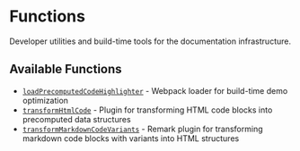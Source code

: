# Functions

Developer utilities and build-time tools for the documentation infrastructure.

## Available Functions

- [`loadPrecomputedCodeHighlighter`](./loadPrecomputedCodeHighlighter/page.mdx) - Webpack loader for build-time demo optimization
- [`transformHtmlCode`](./transformHtmlCode/page.mdx) - Plugin for transforming HTML code blocks into precomputed data structures
- [`transformMarkdownCodeVariants`](./transformMarkdownCodeVariants/page.mdx) - Remark plugin for transforming markdown code blocks with variants into HTML structures

